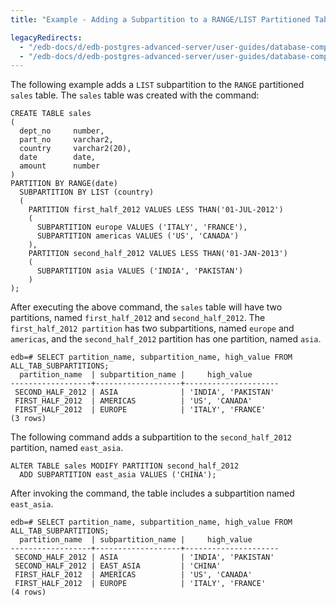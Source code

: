 ```yaml
---
title: "Example - Adding a Subpartition to a RANGE/LIST Partitioned Table"

legacyRedirects:
  - "/edb-docs/d/edb-postgres-advanced-server/user-guides/database-compatibility-table-partitioning-guide/13/example_adding_a_subpartition_to_a_range_list_partitioned_table.html"
  - "/edb-docs/d/edb-postgres-advanced-server/user-guides/database-compatibility-table-partitioning-guide/latest/example_adding_a_subpartition_to_a_range_list_partitioned_table.html"
---
```


<div id="example_adding_a_subpartition_to_a_range_list_partitioned_table" class="registered_link"></div>

The following example adds a `LIST` subpartition to the `RANGE` partitioned `sales` table. The `sales` table was created with the command:

```text
CREATE TABLE sales
(
  dept_no     number,
  part_no     varchar2,
  country     varchar2(20),
  date        date,
  amount      number
)
PARTITION BY RANGE(date)
  SUBPARTITION BY LIST (country)
  (
    PARTITION first_half_2012 VALUES LESS THAN('01-JUL-2012')
    (
      SUBPARTITION europe VALUES ('ITALY', 'FRANCE'),
      SUBPARTITION americas VALUES ('US', 'CANADA')
    ),
    PARTITION second_half_2012 VALUES LESS THAN('01-JAN-2013')
    (
      SUBPARTITION asia VALUES ('INDIA', 'PAKISTAN')
    )
);
```

After executing the above command, the `sales` table will have two partitions, named `first_half_2012` and `second_half_2012`. The `first_half_2012 partition` has two subpartitions, named `europe` and `americas`, and the `second_half_2012` partition has one partition, named `asia`.

```text
edb=# SELECT partition_name, subpartition_name, high_value FROM
ALL_TAB_SUBPARTITIONS;
  partition_name  | subpartition_name |     high_value
------------------+-------------------+---------------------
 SECOND_HALF_2012 | ASIA              | 'INDIA', 'PAKISTAN'
 FIRST_HALF_2012  | AMERICAS          | 'US', 'CANADA'
 FIRST_HALF_2012  | EUROPE            | 'ITALY', 'FRANCE'
(3 rows)
```

The following command adds a subpartition to the `second_half_2012` partition, named `east_asia`.

```text
ALTER TABLE sales MODIFY PARTITION second_half_2012
  ADD SUBPARTITION east_asia VALUES ('CHINA');
```

After invoking the command, the table includes a subpartition named `east_asia`.

```text
edb=# SELECT partition_name, subpartition_name, high_value FROM
ALL_TAB_SUBPARTITIONS;
  partition_name  | subpartition_name |     high_value
------------------+-------------------+---------------------
 SECOND_HALF_2012 | ASIA              | 'INDIA', 'PAKISTAN'
 SECOND_HALF_2012 | EAST_ASIA         | 'CHINA'
 FIRST_HALF_2012  | AMERICAS          | 'US', 'CANADA'
 FIRST_HALF_2012  | EUROPE            | 'ITALY', 'FRANCE'
(4 rows)
```
